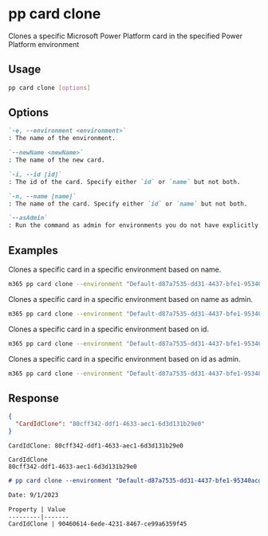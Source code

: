 
# pp card clone

Clones a specific Microsoft Power Platform card in the specified Power Platform environment

## Usage

```sh
pp card clone [options]
```

## Options

```md defintion-list
`-e, --environment <environment>`
: The name of the environment.

`--newName <newName>`
: The name of the new card.

`-i, --id [id]`
: The id of the card. Specify either `id` or `name` but not both.

`-n, --name [name]`
: The name of the card. Specify either `id` or `name` but not both.

`--asAdmin`
: Run the command as admin for environments you do not have explicitly assigned permissions to.
```

<Global />

## Examples

Clones a specific card in a specific environment based on name.

```sh
m365 pp card clone --environment "Default-d87a7535-dd31-4437-bfe1-95340acd55c5" --name "CLI 365 Card" --newName "CLI 365 new Card"
```

Clones a specific card in a specific environment based on name as admin.

```sh
m365 pp card clone --environment "Default-d87a7535-dd31-4437-bfe1-95340acd55c5" --name "CLI 365 Card" --newName "CLI 365 new Card" --asAdmin 
```

Clones a specific card in a specific environment based on id.

```sh
m365 pp card clone --environment "Default-d87a7535-dd31-4437-bfe1-95340acd55c5" --id "408e3f42-4c9e-4c93-8aaf-3cbdea9179aa" --newName "CLI 365 new Card"
```

Clones a specific card in a specific environment based on id as admin.

```sh
m365 pp card clone --environment "Default-d87a7535-dd31-4437-bfe1-95340acd55c5" --id "408e3f42-4c9e-4c93-8aaf-3cbdea9179aa" --newName "CLI 365 new Card" --asAdmin
```

## Response

<Tabs>
  <TabItem value="JSON">

  ```json
  {
    "CardIdClone": "80cff342-ddf1-4633-aec1-6d3d131b29e0"
  }
  ```

  </TabItem>
  <TabItem value="Text">

  ```text
  CardIdClone: 80cff342-ddf1-4633-aec1-6d3d131b29e0
  ```

  </TabItem>
  <TabItem value="CSV">

  ```csv
  CardIdClone
  80cff342-ddf1-4633-aec1-6d3d131b29e0
  ```

  </TabItem>
  <TabItem value="Markdown">

  ```md
  # pp card clone --environment "Default-d87a7535-dd31-4437-bfe1-95340acd55c5" --id "408e3f42-4c9e-4c93-8aaf-3cbdea9179aa" --newName "CLI 365 new Card"

  Date: 9/1/2023

  Property | Value
  ---------|-------
  CardIdClone | 90460614-6ede-4231-8467-ce99a6359f45
  ```

  </TabItem>
</Tabs>

